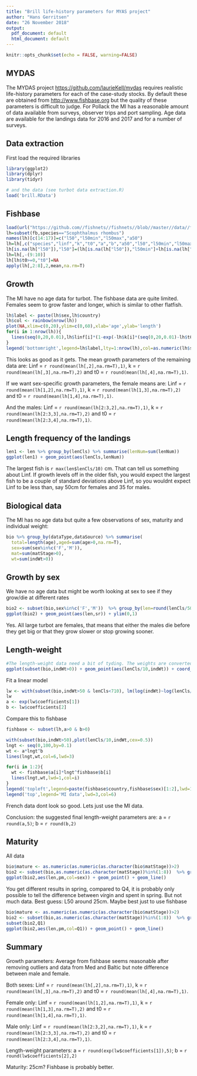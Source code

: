 ---
title: "Brill life-history parameters for MYAS project"
author: "Hans Gerritsen"
date: "26 November 2018"
output:
  pdf_document: default
  html_document: default
---

```{r setup, include=FALSE}
knitr::opts_chunk$set(echo = FALSE, warning=FALSE)
```

## MYDAS

The MYDAS project <https://github.com/laurieKell/mydas> requires realistic life-history parameters for each of the case-study stocks. By default these are obtained from <http://www.fishbase.org> but the quality of these parameters is difficult to judge. For Pollack the MI has a reasonable amount of data available from surveys, observer trips and port sampling. Age data are available for the landings data for 2016 and 2017 and for a number of surveys.

## Data extraction
First load the required libraries
```{r, message=FALSE, warning=FALSE}
library(ggplot2)
library(dplyr)
library(tidyr)

# and the data (see turbot data extraction.R)
load('brill.RData')
```


## Fishbase
```{r}
load(url("https://github.com//fishnets//fishnets//blob//master//data//fishbase-web//fishbase-web.RData?raw=True"))
lh=subset(fb,species=="Scophthalmus rhombus")
names(lh)[c(14:17)]=c("l50","l50min","l50max","a50")
lh=lh[,c("species","linf","k","t0","a","b","a50","l50","l50min","l50max","country","sex")]
lh[is.na(lh["l50"]),"l50"]=(lh[is.na(lh["l50"]),"l50min"]+lh[is.na(lh["l50"]),"l50max"])/2
lh=lh[,-(9:10)]
lh[lh$t0>=0,"t0"]=NA
apply(lh[,2:8],2,mean,na.rm=T)
```

## Growth
The MI have no age data for turbot. The fishbase data are quite limited. Females seem to grow faster and longer, which is similar to other flatfish.

```{r,fig.height=7}
lh$label <- paste(lh$sex,lh$country)
lh$col <- rainbow(nrow(lh))
plot(NA,xlim=c(0,20),ylim=c(0,60),xlab='age',ylab='length')
for(i in 1:nrow(lh)){
  lines(seq(0,20,0.01),lh$linf[i]*(1-exp(-lh$k[i]*(seq(0,20,0.01)-lh$t0[i]))),col=as.numeric(lh$sex[i]),lty=i)
}
legend('bottomright',legend=lh$label,lty=1:nrow(lh),col=as.numeric(lh$sex),ncol=2)
```


This looks as good as it gets. The mean growth parameters of the remaining data are: Linf = `r round(mean(lh[,2],na.rm=T),1)`, k = `r round(mean(lh[,3],na.rm=T),2)` and t0 = `r round(mean(lh[,4],na.rm=T),1)`.

If we want sex-specific growth parameters, the female means are:  Linf = `r round(mean(lh[1,2],na.rm=T),1)`, k = `r round(mean(lh[1,3],na.rm=T),2)` and t0 = `r round(mean(lh[1,4],na.rm=T),1)`.

And the males:
 Linf = `r round(mean(lh[2:3,2],na.rm=T),1)`, k = `r round(mean(lh[2:3,3],na.rm=T),2)` and t0 = `r round(mean(lh[2:3,4],na.rm=T),1)`.


## Length frequency of the landings
```{r}
len1 <- len %>% group_by(lenCls) %>% summarise(lenNum=sum(lenNum))
ggplot(len1) + geom_point(aes(lenCls,lenNum))
```

The largest fish is `r max(len$lenCls/10)` cm. That can tell us something about Linf. If growth levels off in the older fish, you would expect the largest fish to be a couple of standard deviations above Linf, so you wouldnt expect Linf to be less than, say 50cm for females and 35 for males.


## Biological data
The MI has no age data but quite a few observations of sex, maturity and individual weight:
```{r}
bio %>% group_by(dataType,dataSource) %>% summarise(
  total=length(age),aged=sum(age>0,na.rm=T),
  sex=sum(sex%in%c('F','M')),
  mat=sum(matStage>0),
  wt=sum(indWt>0))
```

## Growth by sex
We have no age data but might be worth looking at sex to see if they grow/die at different rates

```{r}
bio2 <- subset(bio,sex%in%c('F','M'))  %>% group_by(len=round(lenCls/50)*50) %>% summarise(sr=sum(sex=='F')/length(sex))
ggplot(bio2) + geom_point(aes(len,sr)) + ylim(0,1)
```

Yes. All large turbot are females, that means that either the males die before they get big or that they grow slower or stop growing sooner.

## Length-weight
```{r, eval=F}
#The length-weight data need a bit of tyding. The weights are converted to live weight in grams.
ggplot(subset(bio,indWt>0)) + geom_point(aes(lenCls/10,indWt)) + coord_trans(x="log10", y="log10")
```

Fit a linear model
```{r}
lw <- with(subset(bio,indWt>50 & lenCls<710), lm(log(indWt)~log(lenCls/10)))
lw
a <- exp(lw$coefficients[1])
b <- lw$coefficients[2]
```

Compare this to fishbase

```{r,fig.height=7}
fishbase <- subset(lh,a>0 & b>0)

with(subset(bio,indWt>50),plot(lenCls/10,indWt,cex=0.5))
lngt <- seq(0,100,by=0.1)
wt <- a*lngt^b
lines(lngt,wt,col=6,lwd=3)

for(i in 1:2){
  wt <- fishbase$a[i]*lngt^fishbase$b[i]
  lines(lngt,wt,lwd=1,col=i)
}
legend('topleft',legend=paste(fishbase$country,fishbase$sex)[1:2],lwd=1,col=1:2,title='Fishbase')
legend('top',legend='MI data',lwd=3,col=6)
```

French data dont look so good. Lets just use the MI data.

Conclusion: the suggested final length-weight parameters are: a = `r round(a,5)`; b = `r round(b,2)`

## Maturity
All data

```{r}
bio$mature <- as.numeric(as.numeric(as.character(bio$matStage))>2)
bio2 <- subset(bio,as.numeric(as.character(matStage))%in%(1:8))  %>% group_by(len=round(lenCls/100)*10,sex) %>% summarise(pm=sum(mature)/length(mature))
ggplot(bio2,aes(len,pm,col=sex)) + geom_point() + geom_line()
```

You get different results in spring, compared to Q4, it is probably only possible to tell the difference between virgin and spent in spring. But not much data. Best guess: L50 around 25cm. Maybe best just to use fishbase

```{r}
bio$mature <- as.numeric(as.numeric(as.character(bio$matStage))>2)
bio2 <- subset(bio,as.numeric(as.character(matStage))%in%(1:8))  %>% group_by(len=round(lenCls/100)*10,Q1=week<20) %>% summarise(pm=sum(mature)/length(mature),count=length(mature))
subset(bio2,Q1)
ggplot(bio2,aes(len,pm,col=Q1)) + geom_point() + geom_line()
```


## Summary
Growth parameters: Average from fishbase seems reasonable after removing outliers and data from Med and Baltic but note difference between male and female.

Both sexes: Linf = `r round(mean(lh[,2],na.rm=T),1)`, k = `r round(mean(lh[,3],na.rm=T),2)` and t0 = `r round(mean(lh[,4],na.rm=T),1)`.

Female only:  Linf = `r round(mean(lh[1,2],na.rm=T),1)`, k = `r round(mean(lh[1,3],na.rm=T),2)` and t0 = `r round(mean(lh[1,4],na.rm=T),1)`.

Male only: Linf = `r round(mean(lh[2:3,2],na.rm=T),1)`, k = `r round(mean(lh[2:3,3],na.rm=T),2)` and t0 = `r round(mean(lh[2:3,4],na.rm=T),1)`.


Length-weight parameters: a = `r round(exp(lw$coefficients[1]),5)`; b = `r round(lw$coefficients[2],2)`

Maturity: 25cm? Fishbase is probably better.


